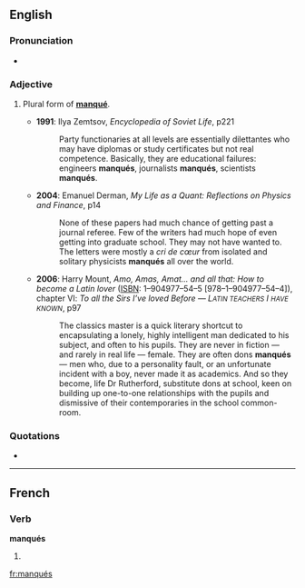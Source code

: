 {{also|manques}}
==English==

===Pronunciation===
* {{a|{{etyl|fr}}}} {{IPA|/mɑ̃ke/}}

===Adjective===
{{en-adj|-}}

# {{postpositive}} Plural form of '''[[manqué#English|manqué]]'''.
#* '''1991''': Ilya Zemtsov, ''Encyclopedia of Soviet Life'', p221
#*: Party functionaries at all levels are essentially dilettantes who may have diplomas or study certificates but not real competence. Basically, they are educational failures: engineers '''manqués''', journalists '''manqués''',<!-- In the source text, this word was hyphenated thus: [man-qués] due to line justification. --> scientists '''manqués'''.
#* '''2004''': Emanuel Derman, ''My Life as a Quant: Reflections on Physics and Finance'', p14
#*: None of these papers had much chance of getting past a journal referee. Few of the writers had much hope of even getting into graduate school. They may not have wanted to. The letters were mostly a ''cri de cœur'' from isolated and solitary physicists '''manqués''' all over the world.
#* '''2006''': Harry Mount, ''Amo, Amas, Amat… and all that: How to become a Latin lover'' ([[ISBN]]: 1–904977–54–5 [978–1–904977–54–4]), chapter Ⅵ: <i>To all the Sirs I’ve loved Before — L<small>ATIN TEACHERS</small> I <small>HAVE KNOWN</small></i>, p97
#*: The classics master is a quick literary shortcut to encapsulating a lonely, highly intelligent man dedicated to his subject, and often to his pupils. They are never in fiction — and rarely in real life — female. They are often dons '''manqués''' — men who, due to a personality fault, or an unfortunate incident with a boy, never made it as academics. And so they become, life Dr Rutherford, substitute dons at school, keen on building up one-to-one relationships with the pupils and dismissive of their contemporaries in the school common-room.

===Quotations===
* {{seeCites}}

----

==French==

===Verb===
'''manqués''' {{m|p}}

# {{masculine plural past participle of|[[manquer]]|lang=fr|sort=manques}}

[[fr:manqués]]